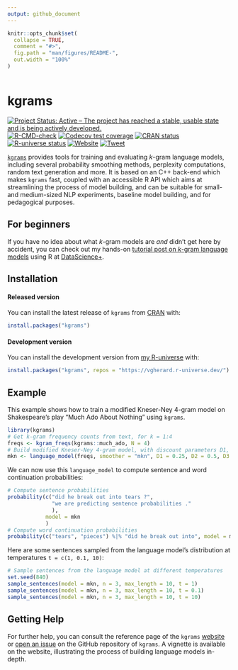```yaml
---
output: github_document
---
```


<!-- README.md is generated from README.Rmd. Please edit that file -->

```r
knitr::opts_chunk$set(
  collapse = TRUE,
  comment = "#>",
  fig.path = "man/figures/README-",
  out.width = "100%"
)
```

```r
```


# kgrams

<!-- badges: start -->
[![Project Status: Active – The project has reached a stable, usable state and is being actively developed.](https://www.repostatus.org/badges/latest/active.svg)](https://www.repostatus.org/#active)
[![R-CMD-check](https://github.com/vgherard/kgrams/workflows/R-CMD-check/badge.svg)](https://github.com/vgherard/kgrams/actions)
[![Codecov test coverage](https://codecov.io/gh/vgherard/kgrams/branch/main/graph/badge.svg)](https://codecov.io/gh/vgherard/kgrams?branch=main)
[![CRAN status](https://www.r-pkg.org/badges/version/kgrams)](https://CRAN.R-project.org/package=kgrams)
[![R-universe status](https://vgherard.r-universe.dev/badges/kgrams)](https://vgherard.r-universe.dev/)
[![Website](https://img.shields.io/badge/Website-here-blue)](https://vgherard.github.io/kgrams/)
[![Tweet](https://img.shields.io/twitter/url/http/shields.io.svg?style=social)](https://twitter.com/intent/tweet?text={kgrams}:%20Classical%20k-gram%20Language%20Models&url=https://github.com/vgherard/kgrams&via=ValerioGherardi&hashtags=rstats,MachineLearning,NaturalLanguageProcessing)
<!-- badges: end -->

[`kgrams`](https://vgherard.github.io/kgrams/) provides tools for training and evaluating $k$-gram language models, including several probability smoothing methods, perplexity computations, random text generation and more. It is based on an C++ back-end which makes `kgrams` fast, coupled with an accessible R API which aims at streamlining the process of model building, and can be suitable for small- and medium-sized NLP experiments, baseline model building, and for pedagogical purposes.

## For beginners
If you have no idea about what $k$-gram models are *and* didn't get here by 
accident, you can check out my hands-on [tutorial post on $k$-gram language models](https://datascienceplus.com/an-introduction-to-k-gram-language-models-in-r/) using R at [DataScience+](https://datascienceplus.com/).

## Installation

#### Released version

You can install the latest release of `kgrams` from [CRAN](https://cran.r-project.org/web/packages/kgrams/index.html) with:

``` r
install.packages("kgrams")
```

#### Development version

You can install the development version from [my R-universe](https://vgherard.r-universe.dev/) with:

``` r
install.packages("kgrams", repos = "https://vgherard.r-universe.dev/")
```

## Example

This example shows how to train a modified Kneser-Ney 4-gram model on Shakespeare's play "Much Ado About Nothing" using `kgrams`.

```r
library(kgrams)
# Get k-gram frequency counts from text, for k = 1:4
freqs <- kgram_freqs(kgrams::much_ado, N = 4)
# Build modified Kneser-Ney 4-gram model, with discount parameters D1, D2, D3.
mkn <- language_model(freqs, smoother = "mkn", D1 = 0.25, D2 = 0.5, D3 = 0.75)
```

We can now use this `language_model` to compute sentence and word continuation probabilities:

```r
# Compute sentence probabilities
probability(c("did he break out into tears ?",
              "we are predicting sentence probabilities ."
              ), 
            model = mkn
            )
# Compute word continuation probabilities
probability(c("tears", "pieces") %|% "did he break out into", model = mkn)
```

Here are some sentences sampled from the language model's distribution at temperatures `t = c(1, 0.1, 10)`:

```r
# Sample sentences from the language model at different temperatures
set.seed(840)
sample_sentences(model = mkn, n = 3, max_length = 10, t = 1)
sample_sentences(model = mkn, n = 3, max_length = 10, t = 0.1)
sample_sentences(model = mkn, n = 3, max_length = 10, t = 10)
```

## Getting Help

For further help, you can consult the reference page of the `kgrams` [website](https://vgherard.github.io/kgrams/) or [open an issue](https://github.com/vgherard/kgrams/issues) on the GitHub repository of `kgrams`. A vignette is available on the website, illustrating the process of building language models in-depth.
